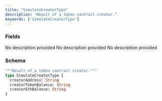 ```yaml
---
title: "SimulateCreatorType"
description: "Result of a token contract creator."
keywords: ['SimulateCreatorType']
---
```


### Fields

<ResponseField name="creatorAddress" type="String">
  No description provided
</ResponseField>

<ResponseField name="creatorTokenBalance" type="String">
  No description provided
</ResponseField>

<ResponseField name="creatorEthBalance" type="String">
  No description provided
</ResponseField>

### Schema


```graphql 
"""Result of a token contract creator."""
type SimulateCreatorType {
  creatorAddress: String
  creatorTokenBalance: String
  creatorEthBalance: String
}
```
